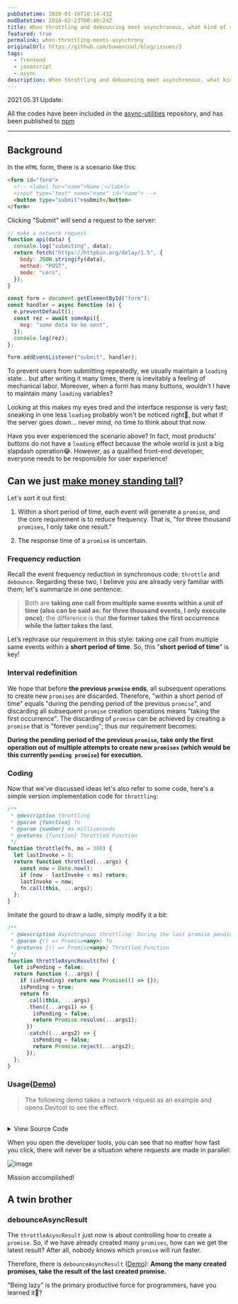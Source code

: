 ```yaml
---
pubDatetime: 2020-01-16T10:14:43Z
modDatetime: 2024-02-23T08:46:24Z
title: When throttling and debouncing meet asynchronous, what kind of sparks will they create?
featured: true
permalink: when-throttling-meets-asynchrony
originalUrl: https://github.com/bowencool/blog/issues/3
tags:
  - frontend
  - javascript
  - async
description: When throttling and debouncing meet asynchronous, what kind of sparks will they create?
---
```



2021.05.31 Update:

All the codes have been included in the [async-utilities](https://github.com/bowencool/async-utilities) repository, and has been published to [npm](https://www.npmjs.com/package/@bowencool/async-utilities)

---

## Background

In the `HTML` form, there is a scenario like this:

```html
<form id="form">
  <!-- <label for="name">Name：</label>
  <input type="text" name="name" id="name"> -->
  <button type="submit">submit</button>
</form>
```

Clicking "Submit" will send a request to the server:

```js
// make a network request
function api(data) {
  console.log("submiting", data);
  return fetch("https://httpbin.org/delay/1.5", {
    body: JSON.stringify(data),
    method: "POST",
    mode: "cors",
  });
}

const form = document.getElementById("form");
const handler = async function (e) {
  e.preventDefault();
  const rez = await someApi({
    msg: "some data to be sent",
  });
  console.log(rez);
};

form.addEventListener("submit", handler);
```

To prevent users from submitting repeatedly, we usually maintain a `loading` state... but after writing it many times, there is inevitably a feeling of mechanical labor. Moreover, when a form has many buttons, wouldn't I have to maintain many `loading` variables?

Looking at this makes my eyes tired and the interface response is very fast; sneaking in one less `loading` probably won't be noticed right🌚, but what if the server goes down... never mind, no time to think about that now.

Have you ever experienced the scenario above? In fact, most products' buttons do not have a `loading` effect because the whole world is just a big slapdash operation😂. However, as a qualified front-end developer, everyone needs to be responsible for user experience!

## Can we just [make money standing tall](https://www.larsenonfilm.com/let-the-bullets-fly#:~:text=I%20want%20to%20make%20money%20standing%20tall)?

Let's sort it out first:

1. Within a short period of time, each event will generate a `promise`, and the core requirement is to reduce frequency. That is, "for three thousand `promises`, I only take one result."

2. The response time of a `promise` is uncertain.

### Frequency reduction

Recall the event frequency reduction in synchronous code: `throttle` and `debounce`. Regarding these two, I believe you are already very familiar with them; let's summarize in one sentence:

> Both are **taking one call from multiple same events within a unit of time (also can be said as: for three thousand events, I only execute once)**; the difference is that **the former takes the first occurrence while the latter takes the last**.

Let’s rephrase our requirement in this style: taking one call from multiple same events within a **short period of time**. So, this "**short period of time**" is key!

### Interval redefinition

We hope that before **the previous `promise` ends**, all subsequent operations to create new `promises` are discarded. Therefore, "within a short period of time" equals "during the pending period of the previous `promise`", and discarding all subsequent `promise` creation operations means "taking the first occurrence". The discarding of `promise` can be achieved by creating a `promise` that is "forever `pending`"; thus our requirement becomes:

**During the pending period of the previous `promise`, take only the first operation out of multiple attempts to create new `promises` (which would be this currently `pending promise`) for execution.**

### Coding

Now that we've discussed ideas let's also refer to some code, here's a simple version implementation code for `throttling`:

```js
/**
 * @description throttling
 * @param {function} fn
 * @param {number} ms milliseconds
 * @returns {function} Throttled Function
 */
function throttle(fn, ms = 300) {
  let lastInvoke = 0;
  return function throttled(...args) {
    const now = Date.now();
    if (now - lastInvoke < ms) return;
    lastInvoke = now;
    fn.call(this, ...args);
  };
}
```

Imitate the gourd to draw a ladle, simply modify it a bit:

```js
/**
 * @description Asynchronous throttling: During the last promise pending period, it will not be triggered again
 * @param {() => Promise<any>} fn
 * @returns {() => Promise<any>} Throttled Function
 */
function throttleAsyncResult(fn) {
  let isPending = false;
  return function (...args) {
    if (isPending) return new Promise(() => {});
    isPending = true;
    return fn
      .call(this, ...args)
      .then((...args1) => {
        isPending = false;
        return Promise.resolve(...args1);
      })
      .catch((...args2) => {
        isPending = false;
        return Promise.reject(...args2);
      });
  };
}
```

### Usage([Demo](https://bowencool.github.io/async-utilities/functions/throttleAsyncResult/readme.html))

> The following demo takes a network request as an example and opens Devtool to see the effect.

<ThrottleAsyncResultDemo client:load />

<br />

<details>
  <summary>View Source Code</summary>

```tsx
import { throttleAsyncResult } from "@bowencool/async-utilities";
/* make a network request */
function api(data: { msg: string }) {
  console.log("submiting", data);
  return fetch("https://httpbin.org/delay/1.5", {
    body: JSON.stringify(data),
    method: "POST",
    mode: "cors",
  });
}

const throttledApi = throttleAsyncResult(api);

export default function ThrottleAsyncResultDemo() {
  return (
    <button
      onClick={async function () {
        const rez = await throttledApi({
          msg: "some data to be sent",
        });
        console.log("completed");
      }}
    >
      submit(click me quickly)
    </button>
  );
}
```

</details>

When you open the developer tools, you can see that no matter how fast you click, there will never be a situation where requests are made in parallel:

![image](https://user-images.githubusercontent.com/20217146/73516882-d45bde00-4434-11ea-9cd4-0131730af133.png)

Mission accomplished!

## A twin brother

### debounceAsyncResult

The `throttleAsyncResult` just now is about controlling how to create a `promise`. So, if we have already created many `promises`, how can we get the latest result? After all, nobody knows which `promise` will run faster.

Therefore, there is `debounceAsyncResult` ([Demo](https://bowencool.github.io/async-utilities/functions/debounceAsyncResult/readme.html)): **Among the many created promises, take the result of the last created promise.**

"Being lazy" is the primary productive force for programmers, have you learned it🤔?
